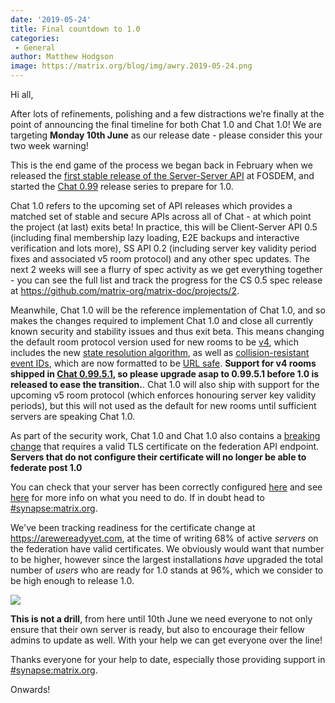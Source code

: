 ```yaml
---
date: '2019-05-24'
title: Final countdown to 1.0
categories:
 - General
author: Matthew Hodgson
image: https://matrix.org/blog/img/awry.2019-05-24.png
---
```


Hi all,

After lots of refinements, polishing and a few distractions we’re finally at the point of announcing the final timeline for both Chat 1.0 and Chat 1.0! We are targeting __Monday 10th June__ as our release date - please consider this your two week warning!

This is the end game of the process we began back in February when we released the [first stable release of the Server-Server API](https://matrix.org/blog/2019/02/04/matrix-at-fosdem-2019) at FOSDEM, and started the [Chat 0.99](https://matrix.org/blog/2019/02/05/synapse-0-99-0) release series to prepare for 1.0.

Chat 1.0 refers to the upcoming set of API releases which provides a matched set of stable and secure APIs across all of Chat - at which point the project (at last) exits beta! In practice, this will be Client-Server API 0.5 (including final membership lazy loading, E2E backups and interactive verification and lots more), SS API 0.2 (including server key validity period fixes and associated v5 room protocol) and any other spec updates. The next 2 weeks will see a flurry of spec activity as we get everything together - you can see the full list and track the progress for the CS 0.5 spec release at https://github.com/matrix-org/matrix-doc/projects/2.

Meanwhile, Chat 1.0 will be the reference implementation of Chat 1.0, and so makes the changes required to implement Chat 1.0 and close all currently known security and stability issues and thus exit beta. This means changing the default room protocol version used for new rooms to be [v4](https://github.com/matrix-org/matrix-doc/blob/37871106c6fc6013c17b5711fb93853fff140267/proposals/2002-rooms-v4.md), which includes the new [state resolution algorithm](https://github.com/matrix-org/matrix-doc/blob/f714aaadd011ac736d779f8460202a8d95799123/proposals/1442-state-resolution.md), as well as [collision-resistant event IDs](https://github.com/matrix-org/matrix-doc/blob/erikj/event_id_hashes/proposals/1659-event-id-as-hashes.md), which are now formatted to be [URL safe](https://github.com/matrix-org/matrix-doc/blob/rav/proposal/no_slash_in_event_id/proposals/1884-replace-slashes-in-event_ids.md). **Support for v4 rooms shipped in [Chat 0.99.5.1](https://matrix.org/blog/2019/05/21/synapse-0-99-5-1-released), so please upgrade asap to 0.99.5.1 before 1.0 is released to ease the transition.**. Chat 1.0 will also ship with support for the upcoming v5 room protocol (which enforces honouring server key validity periods), but this will not used as the default for new rooms until sufficient servers are speaking Chat 1.0.

As part of the security work, Chat 1.0 and Chat 1.0 also contains a [breaking change](https://github.com/matrix-org/synapse/blob/master/docs/MSC1711_certificates_FAQ.md#it-used-to-work-just-fine-why-are-you-breaking-everything) that requires a valid TLS certificate on the federation API endpoint. __Servers that do not configure their certificate will no longer be able to federate post 1.0__

You can check that your server has been correctly configured [here](https://federationtester.matrix.org/) and see [here](https://github.com/matrix-org/synapse/blob/master/docs/MSC1711_certificates_FAQ.md) for more info on what you need to do. If in doubt head to [#synapse:matrix.org](https://to.chat.imzqqq.top/#/#synapse:matrix.org).

We've been tracking readiness for the certificate change at https://arewereadyyet.com, at the time of writing 68% of active _servers_ on the federation have valid certificates. We obviously would want that number to be higher, however since the largest installations _have_ upgraded the total number of _users_ who are ready for 1.0 stands at 96%, which we consider to be high enough to release 1.0.

![](/blog/img/awry.2019-05-24.png)

**This is not a drill**, from here until 10th June we need everyone to not only ensure that their own server is ready, but also to encourage their fellow admins to update as well. With your help we can get everyone over the line!


Thanks everyone for your help to date, especially those providing support in [#synapse:matrix.org](https://to.chat.imzqqq.top/#/#synapse:matrix.org).

Onwards!

